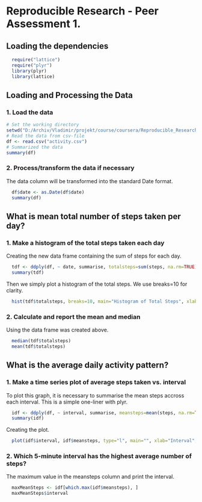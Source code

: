 Reproducible Research - Peer Assessment 1.
========================================================

## Loading the dependencies

```r
  require("lattice")
  require("plyr")
  library(plyr)
  library(lattice)  
```

## Loading and Processing the Data

### 1. Load the data

```r
# Set the working directory
setwd("D:/Archiv/Vladimir/projekt/course/coursera/Reproducible_Research/Projekt_1")
# Read the data from csv-file
df <- read.csv("activity.csv")
# Summarized the data
summary(df)
```

### 2. Process/transform the data if necessary

The data column will be transformed into the standard Date format. 

```r
  df$date <- as.Date(df$date)
  summary(df)
```

## What is mean total number of steps taken per day?

### 1. Make a histogram of the total steps taken each day

Creating the new data frame containing the sum of steps for each day. 

```r
  tdf <- ddply(df, ~ date, summarise, totalsteps=sum(steps, na.rm=TRUE))
  summary(tdf)
```

Then we simply plot a histogram of the total steps. We use breaks=10 for clarity. 

```r
  hist(tdf$totalsteps, breaks=10, main="Histogram of Total Steps", xlab="Total Steps", ylab="Frequency")
```

### 2. Calculate and report the mean and median

Using the data frame was created above.

```r
  median(tdf$totalsteps)
  mean(tdf$totalsteps)
```

## What is the average daily activity pattern?

### 1. Make a time series plot of average steps taken vs. interval 

To plot this graph, it is necessary to summarise the mean steps accross each interval. This is a simple one-liner with plyr. 

```r
  idf <- ddply(df, ~ interval, summarise, meansteps=mean(steps, na.rm=TRUE))
  summary(idf)
```

Creating the plot.

```r
  plot(idf$interval, idf$meansteps, type="l", main="", xlab="Interval", ylab="Average Steps")
```

### 2. Which 5-minute interval has the highest average number of steps? 

The maximum value in the meansteps column and print the interval. 

```r
  maxMeanSteps <- idf[which.max(idf$meansteps), ]
  maxMeanSteps$interval
```
